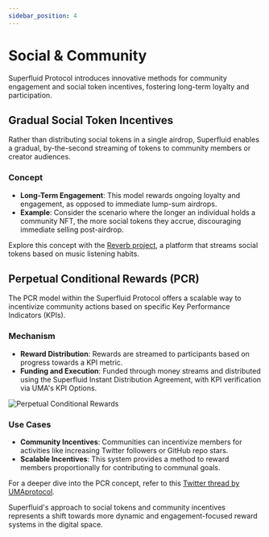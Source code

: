 ```yaml
---
sidebar_position: 4
---
```


# Social & Community

Superfluid Protocol introduces innovative methods for community engagement and social token incentives, fostering long-term loyalty and participation.

## Gradual Social Token Incentives

Rather than distributing social tokens in a single airdrop, Superfluid enables a gradual, by-the-second streaming of tokens to community members or creator audiences.

### Concept

- **Long-Term Engagement**: This model rewards ongoing loyalty and engagement, as opposed to immediate lump-sum airdrops.
- **Example**: Consider the scenario where the longer an individual holds a community NFT, the more social tokens they accrue, discouraging immediate selling post-airdrop.

Explore this concept with the [Reverb project](https://ethglobal.com/showcase/reverb-x2kgs), a platform that streams social tokens based on music listening habits.

## Perpetual Conditional Rewards (PCR)

The PCR model within the Superfluid Protocol offers a scalable way to incentivize community actions based on specific Key Performance Indicators (KPIs).

### Mechanism

- **Reward Distribution**: Rewards are streamed to participants based on progress towards a KPI metric.
- **Funding and Execution**: Funded through money streams and distributed using the Superfluid Instant Distribution Agreement, with KPI verification via UMA's KPI Options.

![Perpetual Conditional Rewards](/assets/image_(31).png)

### Use Cases

- **Community Incentives**: Communities can incentivize members for activities like increasing Twitter followers or GitHub repo stars.
- **Scalable Incentives**: This system provides a method to reward members proportionally for contributing to communal goals.

For a deeper dive into the PCR concept, refer to this [Twitter thread by UMAprotocol](https://twitter.com/UMAprotocol/status/1517165913706930176?s=20&t=aWpKxDP7mqoQFGK9vcCygg).

Superfluid's approach to social tokens and community incentives represents a shift towards more dynamic and engagement-focused reward systems in the digital space.
